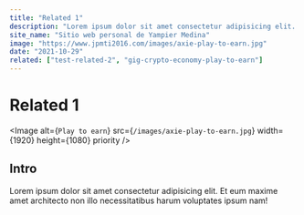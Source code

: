```yaml
---
title: "Related 1"
description: "Lorem ipsum dolor sit amet consectetur adipisicing elit. Et eum maxime amet architecto non illo necessitatibus harum voluptates ipsum nam!"
site_name: "Sitio web personal de Yampier Medina"
image: "https://www.jpmti2016.com/images/axie-play-to-earn.jpg"
date: "2021-10-29"
related: ["test-related-2", "gig-crypto-economy-play-to-earn"]
---
```


# Related 1

<Image
  alt={`Play to earn`}
  src={`/images/axie-play-to-earn.jpg`}
  width={1920}
  height={1080}
  priority
/>

## Intro

Lorem ipsum dolor sit amet consectetur adipisicing elit. Et eum maxime amet architecto non illo necessitatibus harum voluptates ipsum nam!
